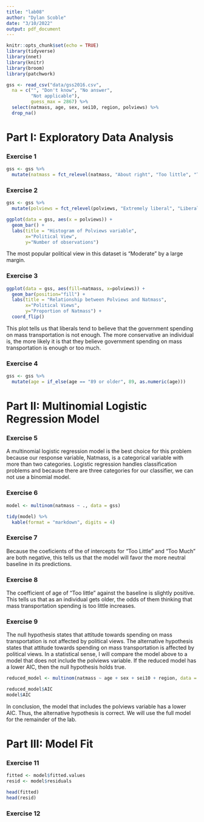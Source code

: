 ```yaml
---
title: "lab08"
author: "Dylan Scoble"
date: "3/10/2022"
output: pdf_document
---
```


```r
knitr::opts_chunk$set(echo = TRUE)
library(tidyverse)
library(nnet)
library(knitr)
library(broom)
library(patchwork)
```

```r
gss <- read_csv("data/gss2016.csv",
  na = c("", "Don't know", "No answer", 
         "Not applicable"), 
         guess_max = 2867) %>%
  select(natmass, age, sex, sei10, region, polviews) %>%
  drop_na()
```

# Part I: Exploratory Data Analysis

### Exercise 1

```r
gss <- gss %>%
  mutate(natmass = fct_relevel(natmass, "About right", "Too little", "Too much"))
```

### Exercise 2

```r
gss <- gss %>% 
  mutate(polviews = fct_relevel(polviews, "Extremely liberal", "Liberal", "Slightly liberal", "Moderate", "Slghtly conservative", "Conservative", "Extrmly conservative"))

ggplot(data = gss, aes(x = polviews)) +
  geom_bar() +
  labs(title = "Histogram of Polviews variable",
       x="Political View",
       y="Number of observations")
```

The most popular political view in this dataset is "Moderate" by a large margin.

### Exercise 3

```r
ggplot(data = gss, aes(fill=natmass, x=polviews)) +
  geom_bar(position="fill") +
  labs(title = "Relationship between Polviews and Natmass",
       x="Political Views",
       y="Proportion of Natmass") +
  coord_flip()
```

This plot tells us that liberals tend to believe that the government spending on mass transportation is not enough. The more conservative an individual is, the more likely it is that they believe government spending on mass transportation is enough or too much.

### Exercise 4

```r
gss <- gss %>% 
  mutate(age = if_else(age == "89 or older", 89, as.numeric(age)))
```

# Part II: Multinomial Logistic Regression Model

### Exercise 5

A multinomial logistic regression model is the best choice for this problem because our response variable, Natmass, is a categorical variable with more than two categories. Logistic regression handles classification problems and because there are three categories for our classifier, we can not use a binomial model.

### Exercise 6

```r
model <- multinom(natmass ~ ., data = gss)

tidy(model) %>% 
  kable(format = "markdown", digits = 4)
```

### Exercise 7

Because the coeficients of the of intercepts for "Too Little" and "Too Much" are both negative, this tells  us that the model will favor the more neutral baseline in its predictions.

### Exercise 8

The coefficient of age of “Too little” against the baseline is slightly positive. This tells  us that as an individual gets older, the odds of them thinking that mass transportation spending is too little increases.

### Exercise 9

The null hypothesis states that attitude towards spending on mass transportation is not affected by political views. The alternative hypothesis states that attitude towards spending on mass transportation is affected by political views. In a statistical sense, I will compare the model above to a model that does not include the polviews variable. If the reduced model has a lower AIC, then the null hypothesis holds true.

```r
reduced_model <- multinom(natmass ~ age + sex + sei10 + region, data = gss)

reduced_model$AIC
model$AIC
```

In conclusion, the model that includes the polviews variable has a lower AIC. Thus, the alternative hypothesis is correct. We will use the full model for the remainder of the lab.

# Part III: Model Fit

### Exercise 11

```r
fitted <- model$fitted.values
resid <- model$residuals

head(fitted)
head(resid)
```

### Exercise 12


